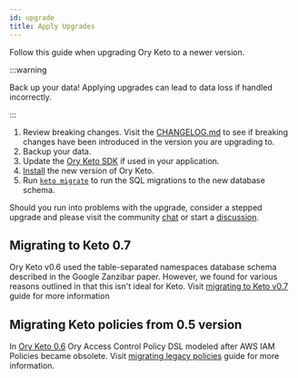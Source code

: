 ```yaml
---
id: upgrade
title: Apply Upgrades
---
```


Follow this guide when upgrading Ory Keto to a newer version.

:::warning

Back up your data! Applying upgrades can lead to data loss if handled
incorrectly.

:::

1. Review breaking changes.
Visit the [CHANGELOG.md](https://github.com/ory/keto/blob/master/CHANGELOG.md) to see if breaking changes have been introduced in the version you are upgrading to.
1. Backup your data.
1. Update the [Ory Keto SDK](../sdk/index.md) if used in your application.
1. [Install](../install.md) the new version of Ory Keto.
1. Run [`keto migrate`](../cli/keto-migrate.md) to run the SQL migrations to the new database schema.

Should you run into problems with the upgrade, consider a stepped upgrade and please visit the community
[chat](https://slack.ory.sh/) or start a [discussion](https://github.com/ory/keto/discussions).


## Migrating to Keto 0.7

Ory Keto v0.6 used the table-separated namespaces database schema described in the Google Zanzibar paper. However, we found for various reasons outlined in  that this isn't ideal for Keto. Visit [migrating to Keto v0.7](./v0.7-migration) guide for more information

## Migrating Keto policies from 0.5 version

In [Ory Keto 0.6](https://github.com/ory/keto/blob/v0.6.0-alpha.1/CHANGELOG.md#060-alpha1pre0-2021-04-01) Ory Access Control Policy DSL modeled after AWS IAM Policies became obsolete. Visit [migrating legacy policies](./migrating-legacy-policies) guide for more information.

